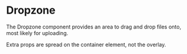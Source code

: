 
# Dropzone

The Dropzone component provides an area to drag and drop files onto, most likely for uploading.

Extra props are spread on the container element, not the overlay.

<Primary />

<ArgsTable story={PRIMARY_STORY} />

